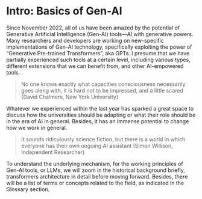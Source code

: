 # Intro: Basics of Gen-AI {#sec-intro-basics}

Since November 2022, all of us have been amazed by the potential of Generative Artificial Intelligence (Gen-AI) tools---AI with generative powers. Many researchers and developers are working on new-specific implementations of Gen-AI technology, specifically exploiting the power of "Generative Pre-trained Transformers", aka GPTs. I presume that we have partially experienced such tools at a certain level, including various types, different extensions that we can benefit from, and other AI-empowered tools.

> No one knows exactly what capacities consciousness necessarily goes along with, it is hard not to be impressed, and a little scared (David Chalmers, New York University)

Whatever we experienced within the last year has sparked a great space to discuss how the universities should be adapting or what their role should be in the era of AI in general. Besides, it has an immense potential to change how we work in general.

> It sounds ridiculously science fiction, but there is a world in which everyone has their own ongoing AI assistant (Simon Willison, Independent Researcher)

To understand the underlying mechanism, for the working principles of Gen-AI tools, or LLMs, we will zoom in the historical background briefly, transformers architecture in detail before moving forward. Besides, there will be a list of terms or concepts related to the field, as indicated in the Glossary section.
